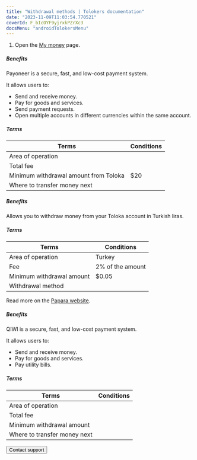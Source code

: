 ```yaml
---
title: "Withdrawal methods | Tolokers documentation"
date: "2023-11-09T11:03:54.770521"
coverId: F_bIcOYF9yjrxkPZrXc3
docsMenu: "androidTolokersMenu"
---
```



<PayAboutContent1/>

1. Open the [My money](https://we.toloka.ai/profile/money) page.

<PayAboutContent2/>

<Cut title="Payoneer">

##### Benefits

Payoneer is a secure, fast, and low-cost payment system.

It allows users to:

- Send and receive money.
- Pay for goods and services.
- Send payment requests.
- Open multiple accounts in different currencies within the same account.

##### Terms

Terms | Conditions
----- | -----
Area of operation | <PayAboutTable19/>
Total fee | <PayAboutTable16/>
Minimum withdrawal amount from Toloka | $20
Where to transfer money next | <PayAboutTable17/>

</Cut>

<Cut title="Papara">

##### Benefits

Allows you to withdraw money from your Toloka account in Turkish liras.

##### Terms

Terms | Conditions
----- | -----
Area of operation |Turkey
Fee | 2% of the amount
Minimum withdrawal amount | $0.05
Withdrawal method | <PayAboutTable20/>

Read more on the [Papara website](https://www.papara.com/en/faq/).

</Cut>

<Cut title="QIWI">

##### Benefits

QIWI is a secure, fast, and low-cost payment system.

It allows users to:

- Send and receive money.
- Pay for goods and services.
- Pay utility bills.

##### Terms

Terms | Conditions
----- | -----
Area of operation | <PayAboutTable8/>
Total fee | <PayAboutTable9/>
Minimum withdrawal amount | <PayAboutTable10/>
Where to transfer money next |<PayAboutTable11/>

</Cut>

<PayAboutContent3/>

<Button view="defaultInverse" size="l" type="link" url="../../troubleshooting/troubleshooting#money_withdrawal">Contact support</Button>
